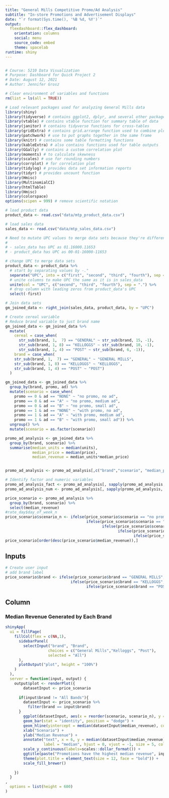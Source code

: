 ```yaml
---
title: "General Mills Competitive Promo/Ad Analysis"  
subtitle: "In-store Promotions and Advertisement Displays"
date: "`r format(Sys.time(), '%B %d, %Y')`"
output: 
  flexdashboard::flex_dashboard:
    orientation: columns
    social: menu
    source_code: embed
    theme: spacelab
runtime: shiny
---
```


```r
```

```r
# Course: 5210 Data Visualization
# Purpose: Dashboard for Quick Project 2
# Date: August 12, 2021
# Author: Jennifer Grosz 
```

```r
# Clear environment of variables and functions
rm(list = ls(all = TRUE)) 
```

```r
# Load relevant packages used for analyzing General Mills data
library(shiny)
library(tidyverse) # contains ggplot2, dplyr, and several other packages used
library(vtable) # contains vtable function for summary table of data
library(janitor) # contains tidyverse functions for cross-tables
library(gridExtra) # contains grid.arrange function used to combine plots in the same window
library(patchwork) # use to put graphs together in the same frame
library(knitr) # contains some table formatting functions
library(kableExtra) # also contains functions used for table outputs
library(GGally) # contains a custom correlation plot 
library(moments) # to calculate skewness
library(scales) # use for rounding numbers
library(corrplot) # for correlation plot
library(tidylog) # provides data set information reports
library(tidyr) # provides uncount function
library(Hmisc)
library(MultinomialCI)
library(htmlTable)
library(Hmisc)
library(colorspace)
options(scipen = 999) # remove scientific notation
```

```r
# load product data
product_data <- read.csv("data/mtp_product_data.csv")

# load sales data
sales_data <- read.csv("data/mtp_sales_data.csv")
```

```r
# Need to mutate UPC values to merge data sets because they're different in each data set. For example:
# 
# - sales_data has UPC as 01.16000.11653
# - product_data has UPC as 00-01-16000-11653

# change UPC to merge data sets
product_data <- product_data %>%
  # start by separating values by -."
  separate("UPC", into = c("first", "second", "third", "fourth"), sep = "-") %>%
  # unite columns to make UPC the same as it is in sales_data
  unite(col = "UPC", c("second", "third", "fourth"), sep = ".") %>%
  # drop column with leading zeros from product_data's UPC
  select(-first)

# Join data sets
gm_joined_data <- right_join(sales_data, product_data, by = "UPC")
```

```r
# Create cereal variable
# Reduce brand variable to just brand name
gm_joined_data <- gm_joined_data %>%
  mutate(
    cereal = case_when(
      str_sub(brand, 1,  7) == "GENERAL" ~ str_sub(brand, 15, -1),
      str_sub(brand, 1, 8) == "KELLOGGS" ~ str_sub(brand, 10, -1),
      str_sub(brand, 1, 4) == "POST" ~ str_sub(brand, 6, -1)),
    brand = case_when(
    str_sub(brand, 1,  7) == "GENERAL" ~ "GENERAL MILLS",
    str_sub(brand, 1, 8) == "KELLOGGS" ~ "KELLOGGS",
    str_sub(brand, 1, 4) == "POST" ~ "POST")
  )
```

```r
gm_joined_data <- gm_joined_data %>%
  group_by(brand, promo, ad) %>%
  mutate(scenario = case_when(
    promo == 0 & ad == "NONE" ~ "no promo, no ad",
    promo == 0 & ad == "A" ~ "no promo, medium ad",
    promo == 0 & ad == "B" ~ "no promo, small ad",
    promo == 1 & ad == "NONE" ~ "with promo, no ad",
    promo == 1 & ad == "A" ~ "with promo, medium ad",
    promo == 1 & ad == "B" ~ "with promo, small ad")) %>%
  ungroup() %>%
  mutate(scenario = as.factor(scenario))

promo_ad_analysis <- gm_joined_data %>%
  group_by(brand, scenario) %>%
  summarise(median_units = median(units),
            median_price = median(price),
            median_revenue = median_units*median_price)


promo_ad_analysis <- promo_ad_analysis[,c("brand","scenario", "median_price", "median_units", "median_revenue")]

# Identify factor and numeric variables
promo_ad_analysis_fact <- promo_ad_analysis[, sapply(promo_ad_analysis, is.factor)]
promo_ad_analysis_num <- promo_ad_analysis[, sapply(promo_ad_analysis, is.numeric)]
```

```r
price_scenario <- promo_ad_analysis %>%
  group_by(brand, scenario) %>%
  select(median_revenue)
#rate_day$day_of_week_n
price_scenario$scenario_n <- ifelse(price_scenario$scenario == "no promo, no ad", 0,
                                    ifelse(price_scenario$scenario == "no promo, medium ad", 1,
                                           ifelse(price_scenario$scenario == "no promo, small ad", 2,
                                                  ifelse(price_scenario$scenario == "with promo, no ad", 3,
                                                         ifelse(price_scenario$scenario == "with promo, medium ad", 4, 5)))))
price_scenario[order(desc(price_scenario$median_revenue)),]
```


Inputs {.sidebar}
-----------------------------------------------------------------------
  
```r
# Create user input
# add brand label
price_scenario$brand <- ifelse(price_scenario$brand == "GENERAL MILLS", "General Mills",
                             ifelse(price_scenario$brand == "KELLOGGS", "Kelloggs",
                                    ifelse(price_scenario$brand == "POST", "Post", "All Brands")))
```

Column {data-width=650}
-----------------------------------------------------------------------

### Median Revenue Generated by Each Brand

```r
shinyApp(
  ui = fillPage(
    fillCol(flex = c(NA,1),
      sidebarPanel(
        selectInput("brand", "Brand",
                   choices = c("General Mills","Kelloggs", "Post"), 
                   selected = "All")
      ),
      plotOutput("plot", height = "100%")
    )
  ),
  server = function(input, output) {
    output$plot <- renderPlot({
        datasetInput <- price_scenario
        
      if(input$brand != "All Bands"){
        datasetInput <- price_scenario %>%
          filter(brand == input$brand)
      }
        ggplot(datasetInput, aes(x = reorder(scenario, scenario_n), y = median_revenue, fill = scenario)) +
        geom_bar(stat = "identity", position = "dodge") +
        geom_hline(yintercept = median(datasetInput$median_revenue), color = "black") +
        xlab("Scenario") +
        ylab("Median Revenue") +
        annotate("text", x = 6, y = median(datasetInput$median_revenue) + 0.001 ,
                 label = "median", hjust = 0, vjust = -1, size = 5, color = "black", width = 2) +
        scale_y_continuous(labels=scales::dollar_format()) +
        ggtitle(paste("Promotions have the highest median revenue", input$brand)) +
        theme(plot.title = element_text(size = 12, face = "bold")) +
        scale_fill_brewer() 
      
    })
  }
,
  options = list(height = 600)
)

```

